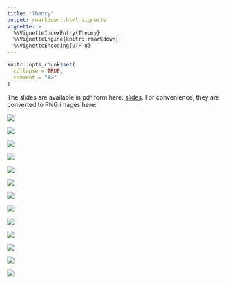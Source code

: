 ```yaml
---
title: "Theory"
output: rmarkdown::html_vignette
vignette: >
  %\VignetteIndexEntry{Theory}
  %\VignetteEngine{knitr::rmarkdown}
  %\VignetteEncoding{UTF-8}
---
```


```r
knitr::opts_chunk$set(
  collapse = TRUE,
  comment = "#>"
)
```


The slides are available in pdf form here: [slides](DiDforBigData_theory.pdf). For convenience, they are converted to PNG images here:

![](slide1.png) 

![](slide2.png) 


![](slide3.png) 



![](slide4.png) 






![](slide5.png) 



![](slide6.png) 



![](slide7.png) 


![](slide8.png) 



![](slide9.png) 

![](slide10.png) 

![](slide11.png) 

![](slide12.png) 

![](slide13.png) 

